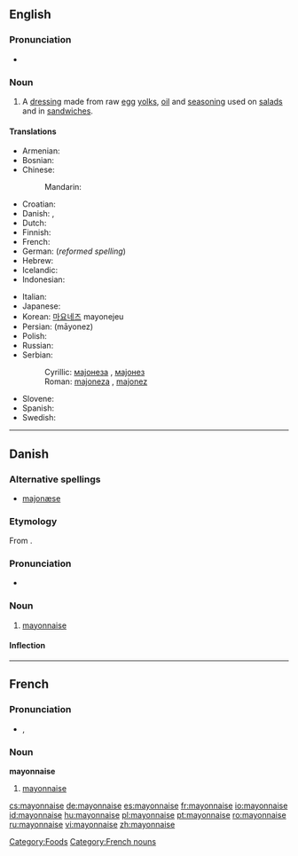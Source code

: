 {{wikipedia}}
{{also|Mayonnaise}}
==English==

===Pronunciation===
* {{IPA|/meɪəˈneɪz/}}
*: {{rhymes|eɪz}}

===Noun===
{{en-noun|-}}

# A [[dressing]] made from raw [[egg]] [[yolks]], [[oil]] and [[seasoning]] used on [[salad]]s and in [[sandwich]]es.

====Translations====
{{trans-top|a dressing made from raw egg yolks and oil}}
* Armenian: {{t|hy|մայոնեզ|sc=Armn|tr=mayonez}}
* Bosnian: {{t|bs|majoneza|f}}
* Chinese:
*: Mandarin: {{t|cmn|美乃滋|tr=měi nǎi zī|sc=Hani|xs=Mandarin}}
* Croatian: {{t|hr|majoneza|f}}
* Danish: {{t-|da|mayonnaise|c}}, {{t-|da|majonæse|c}}
* Dutch: {{t|nl|mayonaise|m}}
* Finnish: {{t+|fi|majoneesi}}
* French: {{t+|fr|mayonnaise|f}}
* German: {{t+|de|Majonäse|f}} (''reformed spelling'')
* Hebrew: {{t|he|מיונז|sc=Hebr}}
* Icelandic: {{t|is|majónes|n}}
* Indonesian: {{t|id|mayones|xs=Indonesian}}
{{trans-mid}}
* Italian: {{t+|it|maionese|f}}
* Japanese: {{t+|ja|マヨネーズ|tr=mayonēzu|sc=Jpan}}
* Korean: [[마요네즈]] mayonejeu
* Persian: {{fa-Arab|[[مایونز]]}} (māyonez)
* Polish: {{t+|pl|majonez}}
* Russian: {{t|ru|майонез|sc=Cyrl|tr=mayonéz}}
* Serbian:
*: Cyrillic: [[мајонеза]] {{f}}, [[мајонез]] {{m}}
*: Roman: [[majoneza]] {{f}}, [[majonez]] {{m}}
* Slovene: {{t|sl|majoneza|f}}
* Spanish: {{t+|es|mayonesa|f}}
* Swedish: {{t|sv|majonnäs}}
{{trans-bottom}}

----

==Danish==
{{wikipedia|lang=da|mul=Majonæsekrigen}}

===Alternative spellings===
* [[majonæse]]

===Etymology===

From {{etyl|fr|da}} {{term|mayonnaise|lang=fr}}.

===Pronunciation===
* {{IPA|/majonɛːsə/|[mɑjoˈnɛːsə]|lang=da}}

===Noun===
{{da-noun|n|r}}

# [[mayonnaise#English|mayonnaise]]

====Inflection====
{{da-noun-infl|n|r}}

----

==French==

===Pronunciation===
* {{IPA|lang=fr|/ma.jɔ.nɛz/}}, {{SAMPA|lang=fr|/ma.jO.nEz/}}

===Noun===
'''mayonnaise''' {{f}}

# [[#English|mayonnaise]]

[[Category:Foods]]
[[Category:French nouns]]

[[cs:mayonnaise]]
[[de:mayonnaise]]
[[es:mayonnaise]]
[[fr:mayonnaise]]
[[io:mayonnaise]]
[[id:mayonnaise]]
[[hu:mayonnaise]]
[[pl:mayonnaise]]
[[pt:mayonnaise]]
[[ro:mayonnaise]]
[[ru:mayonnaise]]
[[vi:mayonnaise]]
[[zh:mayonnaise]]